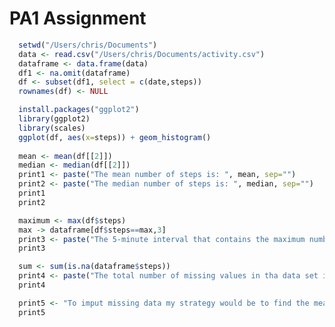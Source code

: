 PA1 Assignment
========================================================

```r
  setwd("/Users/chris/Documents")
  data <- read.csv("/Users/chris/Documents/activity.csv")
  dataframe <- data.frame(data)
  df1 <- na.omit(dataframe)
  df <- subset(df1, select = c(date,steps))
  rownames(df) <- NULL
```
```r
  install.packages("ggplot2")
  library(ggplot2)
  library(scales)
  ggplot(df, aes(x=steps)) + geom_histogram()
  
  mean <- mean(df[[2]])
  median <- median(df[[2]])
  print1 <- paste("The mean number of steps is: ", mean, sep="")
  print2 <- paste("The median number of steps is: ", median, sep="")
  print1
  print2
```

```r
  maximum <- max(df$steps)
  max -> dataframe[df$steps==max,3]
  print3 <- paste("The 5-minute interval that contains the maximum number of steps is: ", max, sep="")
  print3
```

```r
  sum <- sum(is.na(dataframe$steps))
  print4 <- paste("The total number of missing values in tha data set is: ", sum, sep="")
  print4
```

```r
  print5 <- "To imput missing data my strategy would be to find the mean of that particular interval and then in a loop find each NA value and replace it with the corresponding mean value in a new dataset."
  print5
```


